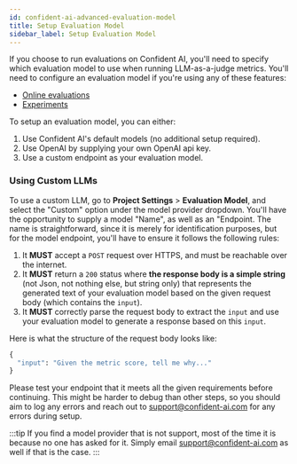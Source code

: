 ```yaml
---
id: confident-ai-advanced-evaluation-model
title: Setup Evaluation Model
sidebar_label: Setup Evaluation Model
---
```


If you choose to run evaluations on Confident AI, you'll need to specify which evaluation model to use when running LLM-as-a-judge metrics. You'll need to configure an evaluation model if you're using any of these features:

- [Online evaluations](/confident-ai/confident-ai-llm-monitoring-evaluations)
- [Experiments](/confident-ai/confident-ai-testing-n-evaluation-experiments)

To setup an evaluation model, you can either:

1. Use Confident AI's default models (no additional setup required).
2. Use OpenAI by supplying your own OpenAI api key.
3. Use a custom endpoint as your evaluation model.

### Using Custom LLMs

To use a custom LLM, go to **Project Settings** > **Evaluation Model**, and select the "Custom" option under the model provider dropdown. You'll have the opportunity to supply a model "Name", as well as an "Endpoint. The name is straightforward, since it is merely for identification purposes, but for the model endpoint, you'll have to ensure it follows the following rules:

1. It **MUST** accept a `POST` request over HTTPS, and must be reachable over the internet.
2. It **MUST** return a `200` status where **the response body is a simple string** (not Json, not nothing else, but string only) that represents the generated text of your evaluation model based on the given request body (which contains the `input`).
3. It **MUST** correctly parse the request body to extract the `input` and use your evaluation model to generate a response based on this `input`.

Here is what the structure of the request body looks like:

```python
{
  "input": "Given the metric score, tell me why..."
}
```

Please test your endpoint that it meets all the given requirements before continuing. This might be harder to debug than other steps, so you should aim to log any errors and reach out to support@confident-ai.com for any errors during setup.

:::tip
If you find a model provider that is not support, most of the time it is because no one has asked for it. Simply email support@confident-ai.com as well if that is the case.
:::
